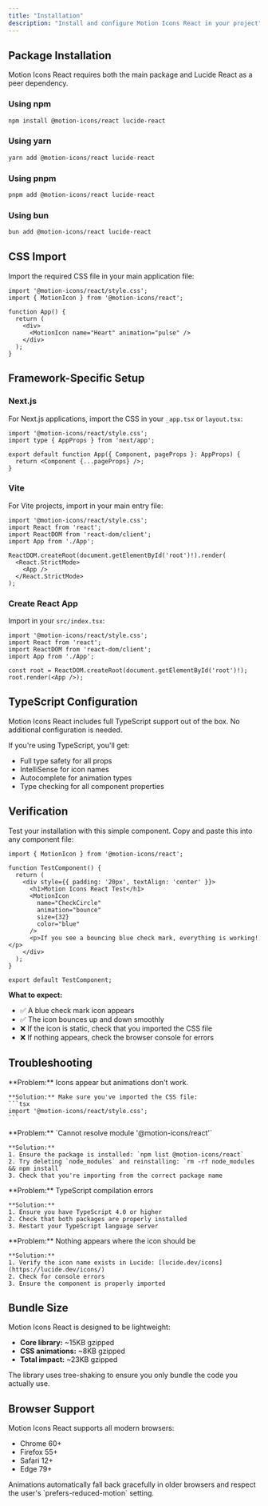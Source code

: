```yaml
---
title: "Installation"
description: "Install and configure Motion Icons React in your project"
---
```


## Package Installation

Motion Icons React requires both the main package and Lucide React as a peer dependency.

### Using npm

```bash
npm install @motion-icons/react lucide-react
```

### Using yarn

```bash
yarn add @motion-icons/react lucide-react
```

### Using pnpm

```bash
pnpm add @motion-icons/react lucide-react
```

### Using bun

```bash
bun add @motion-icons/react lucide-react
```

## CSS Import

Import the required CSS file in your main application file:

```tsx title="App.tsx"
import '@motion-icons/react/style.css';
import { MotionIcon } from '@motion-icons/react';

function App() {
  return (
    <div>
      <MotionIcon name="Heart" animation="pulse" />
    </div>
  );
}
```

## Framework-Specific Setup

### Next.js

For Next.js applications, import the CSS in your `_app.tsx` or `layout.tsx`:

```tsx title="pages/_app.tsx"
import '@motion-icons/react/style.css';
import type { AppProps } from 'next/app';

export default function App({ Component, pageProps }: AppProps) {
  return <Component {...pageProps} />;
}
```

### Vite

For Vite projects, import in your main entry file:

```tsx title="src/main.tsx"
import '@motion-icons/react/style.css';
import React from 'react';
import ReactDOM from 'react-dom/client';
import App from './App';

ReactDOM.createRoot(document.getElementById('root')!).render(
  <React.StrictMode>
    <App />
  </React.StrictMode>
);
```

### Create React App

Import in your `src/index.tsx`:

```tsx title="src/index.tsx"
import '@motion-icons/react/style.css';
import React from 'react';
import ReactDOM from 'react-dom/client';
import App from './App';

const root = ReactDOM.createRoot(document.getElementById('root')!);
root.render(<App />);
```

## TypeScript Configuration

Motion Icons React includes full TypeScript support out of the box. No additional configuration is needed.

If you're using TypeScript, you'll get:
- Full type safety for all props
- IntelliSense for icon names
- Autocomplete for animation types
- Type checking for all component properties

## Verification

Test your installation with this simple component. Copy and paste this into any component file:

```tsx
import { MotionIcon } from '@motion-icons/react';

function TestComponent() {
  return (
    <div style={{ padding: '20px', textAlign: 'center' }}>
      <h1>Motion Icons React Test</h1>
      <MotionIcon 
        name="CheckCircle" 
        animation="bounce" 
        size={32} 
        color="blue" 
      />
      <p>If you see a bouncing blue check mark, everything is working!</p>
    </div>
  );
}

export default TestComponent;
```

**What to expect:**
- ✅ A blue check mark icon appears
- ✅ The icon bounces up and down smoothly
- ❌ If the icon is static, check that you imported the CSS file
- ❌ If nothing appears, check the browser console for errors

## Troubleshooting

<AccordionGroup>
  <Accordion title="CSS not loading">
    **Problem:** Icons appear but animations don't work.
    
    **Solution:** Make sure you've imported the CSS file:
    ```tsx
    import '@motion-icons/react/style.css';
    ```
  </Accordion>

  <Accordion title="Module not found error">
    **Problem:** `Cannot resolve module '@motion-icons/react'`
    
    **Solution:** 
    1. Ensure the package is installed: `npm list @motion-icons/react`
    2. Try deleting `node_modules` and reinstalling: `rm -rf node_modules && npm install`
    3. Check that you're importing from the correct package name
  </Accordion>

  <Accordion title="TypeScript errors">
    **Problem:** TypeScript compilation errors
    
    **Solution:**
    1. Ensure you have TypeScript 4.0 or higher
    2. Check that both packages are properly installed
    3. Restart your TypeScript language server
  </Accordion>

  <Accordion title="Icons not displaying">
    **Problem:** Nothing appears where the icon should be
    
    **Solution:**
    1. Verify the icon name exists in Lucide: [lucide.dev/icons](https://lucide.dev/icons/)
    2. Check for console errors
    3. Ensure the component is properly imported
  </Accordion>
</AccordionGroup>

## Bundle Size

Motion Icons React is designed to be lightweight:

- **Core library:** ~15KB gzipped
- **CSS animations:** ~8KB gzipped
- **Total impact:** ~23KB gzipped

The library uses tree-shaking to ensure you only bundle the code you actually use.

## Browser Support

Motion Icons React supports all modern browsers:

- Chrome 60+
- Firefox 55+
- Safari 12+
- Edge 79+

<Note>
  Animations automatically fall back gracefully in older browsers and respect the user's `prefers-reduced-motion` setting.
</Note>